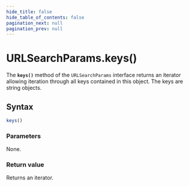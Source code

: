 ```yaml
---
hide_title: false
hide_table_of_contents: false
pagination_next: null
pagination_prev: null
---
```

# URLSearchParams.keys()

The **`keys()`** method of the `URLSearchParams`
interface returns an iterator allowing iteration
through all keys contained in this object. The keys are string
objects.

## Syntax

```js
keys()
```

### Parameters

None.

### Return value

Returns an iterator.
